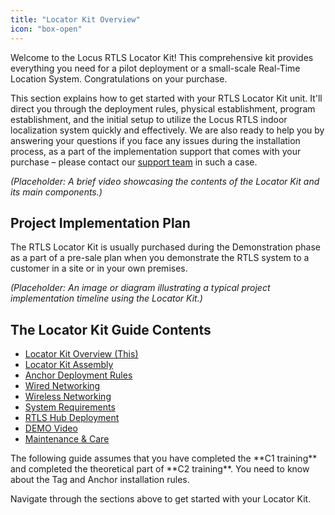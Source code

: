 ```yaml
---
title: "Locator Kit Overview"
icon: "box-open"
---
```


Welcome to the Locus RTLS Locator Kit! This comprehensive kit provides everything you need for a pilot deployment or a small-scale Real-Time Location System. Congratulations on your purchase.

This section explains how to get started with your RTLS Locator Kit unit. It'll direct you through the deployment rules, physical establishment, program establishment, and the initial setup to utilize the Locus RTLS indoor localization system quickly and effectively. We are also ready to help you by answering your questions if you face any issues during the installation process, as a part of the implementation support that comes with your purchase – please contact our [support team](/ProjectExecution/Troubleshooting/RaiseSupportTicket) in such a case.

*(Placeholder: A brief video showcasing the contents of the Locator Kit and its main components.)*

## Project Implementation Plan
The RTLS Locator Kit is usually purchased during the Demonstration phase as a part of a pre-sale plan when you demonstrate the RTLS system to a customer in a site or in your own premises.

*(Placeholder: An image or diagram illustrating a typical project implementation timeline using the Locator Kit.)*

## The Locator Kit Guide Contents
- [Locator Kit Overview (This)](/RtlsLocatorKit/LocatorKitOverview)
- [Locator Kit Assembly](/RtlsLocatorKit/LocatorKitAssembly)
- [Anchor Deployment Rules](/RtlsLocatorKit/AnchorDeploymentRules)
- [Wired Networking](/RtlsLocatorKit/WiredNetworking)
- [Wireless Networking](/RtlsLocatorKit/WirelessNetworking)
- [System Requirements](/RtlsLocatorKit/SystemRequirements)
- [RTLS Hub Deployment](/RtlsLocatorKit/RtlsHubDeployment)
- [DEMO Video](/RtlsLocatorKit/DemoVideoGuide)
- [Maintenance & Care](/RtlsLocatorKit/MaintenanceAndCare)

<Callout type="warning">
 The following guide assumes that you have completed the **C1 training** and completed the theoretical part of **C2 training**. You need to know about the Tag and Anchor installation rules.
</Callout>

Navigate through the sections above to get started with your Locator Kit.